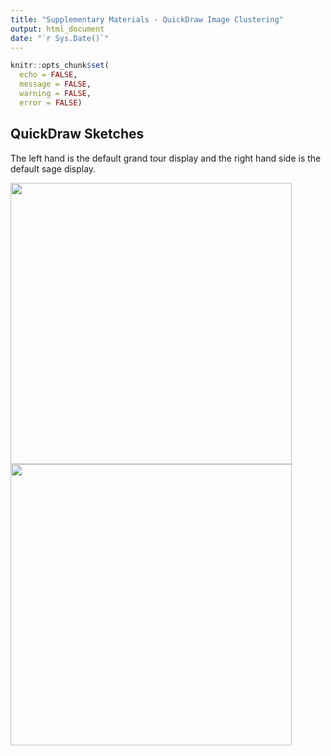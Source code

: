 ```yaml
---
title: "Supplementary Materials - QuickDraw Image Clustering"
output: html_document
date: "`r Sys.Date()`"
---
```


```r
knitr::opts_chunk$set(
  echo = FALSE, 
  message = FALSE, 
  warning = FALSE,
  error = FALSE)
```

## QuickDraw Sketches

The left hand is the default grand tour display and the right hand side is the default sage display.

<img src="gifs/sketches_grand.gif" width="450"/> <img src="gifs/sketches_sage.gif" width="450"/>
